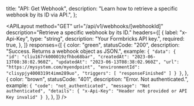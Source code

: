 
  title: "API: Get Webhook",
  description: "Learn how to retrieve a specific webhook by its ID via API.",
};

<APILayout
  method="GET"
  url="/api/v1/webhooks/[webhookId]"
  description="Retrieve a specific webhook by its ID."
  headers={[
    {
      label: "x-Api-Key",
      type: "string",
      description: "Your Formbricks API key.",
      required: true,
    },
  ]}
  responses={[
    {
      color: "green",
      statusCode: "200",
      description: "Success. Returns a webhook object as JSON.",
      example: `{
  "data": {
    "id": "cliu167rk000019zfhbo68bar",
    "createdAt": "2023-06-13T08:38:02.960Z",
    "updatedAt": "2023-06-13T08:38:02.960Z",
    "url": "https://mysystem.com/myendpoint",
    "environmentId": "clisypjy4000319t4imm289uo",
    "triggers": [
      "responseFinished"
    ]
  }
}`,
    },
    {
      color: "brown",
      statusCode: "401",
      description: "Error. Not authenticated.",
      example: `{
  "code": "not_authenticated",
  "message": "Not authenticated",
  "details": {
    "x-Api-Key": "Header not provided or API Key invalid"
  }
}`,
    },
  ]}
/>

